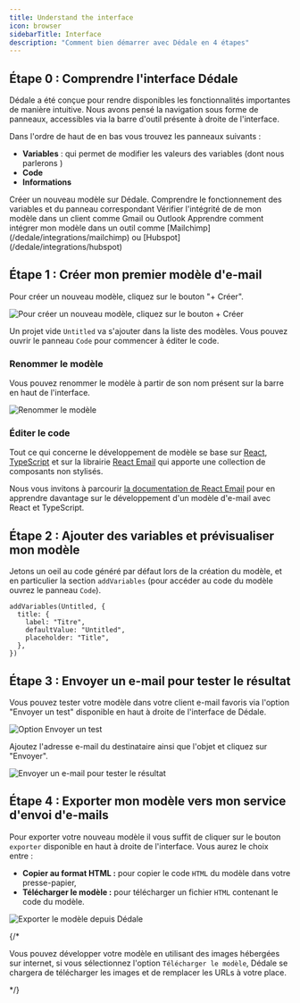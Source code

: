 ```yaml
---
title: Understand the interface
icon: browser
sidebarTitle: Interface
description: "Comment bien démarrer avec Dédale en 4 étapes"
---
```


## Étape 0 : Comprendre l'interface Dédale

Dédale a été conçue pour rendre disponibles les fonctionnalités importantes de manière intuitive.
Nous avons pensé la navigation sous forme de panneaux, accessibles via la barre d'outil présente à droite de l'interface.

Dans l'ordre de haut de en bas vous trouvez les panneaux suivants :
- **Variables** : qui permet de modifier les valeurs des variables (dont nous parlerons )
- **Code**
- **Informations**

<Steps>
  <Step title="Créer mon premier modèle d'e-mail">
    Créer un nouveau modèle sur Dédale.
  </Step>
  <Step title="Ajouter des variables et prévisualiser mon modèle">
    Comprendre le fonctionnement des variables et du panneau correspondant
  </Step>
  <Step title="Envoyer un e-mail pour tester le résultat">
    Vérifier l'intégrité de de mon modèle dans un client comme Gmail ou Outlook
  </Step>
  <Step title="Exporter mon modèle vers mon service d'envoi d'e-mails">
    Apprendre comment intégrer mon modèle dans un outil comme [Mailchimp](/dedale/integrations/mailchimp) ou [Hubspot](/dedale/integrations/hubspot)
  </Step>
</Steps>

## Étape 1 : Créer mon premier modèle d'e-mail

Pour créer un nouveau modèle, cliquez sur le bouton "+ Créer".

<img
  className="block"
  src="/images/create.webp"
  alt="Pour créer un nouveau modèle, cliquez sur le bouton + Créer"
/>

Un projet vide `Untitled` va s'ajouter dans la liste des modèles. Vous pouvez ouvrir le panneau `Code` pour commencer à éditer le code.

### Renommer le modèle

Vous pouvez renommer le modèle à partir de son nom présent sur la barre en haut de l'interface.

<img
  className="block"
  src="/images/rename.webp"
  alt="Renommer le modèle"
/>

### Éditer le code

Tout ce qui concerne le développement de modèle se base sur [React](https://react.dev), [TypeScript](https://www.typescriptlang.org/) et sur la librairie [React Email](react.email) qui apporte une collection de composants non stylisés.

Nous vous invitons à parcourir [la documentation de React Email](https://react.email/docs) pour en apprendre davantage sur le développement d'un modèle d'e-mail avec React et TypeScript.


## Étape 2 : Ajouter des variables et prévisualiser mon modèle

Jetons un oeil au code généré par défaut lors de la création du modèle, et en particulier la section `addVariables` (pour accéder au code du modèle ouvrez le panneau `Code`).

```tsx
addVariables(Untitled, {
  title: {
    label: "Titre",
    defaultValue: "Untitled",
    placeholder: "Title",
  },
})
```

## Étape 3 : Envoyer un e-mail pour tester le résultat

Vous pouvez tester votre modèle dans votre client e-mail favoris via l'option "Envoyer un test" disponible en haut à droite de l'interface de Dédale.

<img
  className="block"
  src="/images/send-test.webp"
  alt="Option Envoyer un test"
/>

Ajoutez l'adresse e-mail du destinataire ainsi que l'objet et cliquez sur "Envoyer".

<img
  className="block"
  src="/images/test-dialog.webp"
  alt="Envoyer un e-mail pour tester le résultat"
/>

## Étape 4 : Exporter mon modèle vers mon service d'envoi d'e-mails

Pour exporter votre nouveau modèle il vous suffit de cliquer sur le bouton `exporter` disponible en haut à droite de l'interface. Vous aurez le choix entre :
- **Copier au format HTML :** pour copier le code `HTML` du modèle dans votre presse-papier,
- **Télécharger le modèle :** pour télécharger un fichier `HTML` contenant le code du modèle.

<img
  className="block"
  src="/images/export.webp"
  alt="Exporter le modèle depuis Dédale"
/>

{/* <Info>

Vous pouvez développer votre modèle en utilisant des images hébergées sur internet, si vous sélectionnez l'option `Télécharger le modèle`, Dédale se chargera de télécharger les images et de remplacer les URLs à votre place.

</Info> */}
